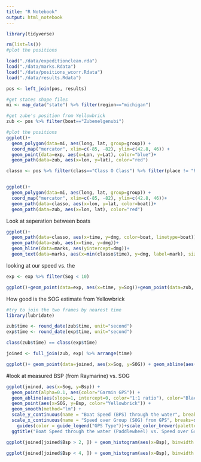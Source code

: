```yaml
---
title: "R Notebook"
output: html_notebook
---
```



```r
library(tidyverse)

rm(list=ls())
#plot the positions

load("./data/expeditionclean.rda")
load("./data/marks.Rdata")
load("./data/positions_wcorr.Rdata")
load("./data/results.Rdata")

pos <- left_join(pos, results)


```



```r

#get states shape files
mi <- map_data("state") %>% filter(region=="michigan")

#get zube's position from Yellowbrick
zub <- pos %>% filter(boat=="Zubenelgenubi")

#plot the positions
ggplot()+
  geom_polygon(data=mi, aes(long, lat, group=group)) + 
  coord_map("mercator", xlim=c(-85, -82), ylim=c(42.8, 46)) + 
  geom_point(data=exp, aes(x=Lon, y=Lat), color="blue")+
  geom_path(data=zub, aes(x=lon, y=lat), color="red")


```

```r
classo <- pos %>% filter(class=="Class O Class") %>% filter(place != "RET")


ggplot()+
  geom_polygon(data=mi, aes(long, lat, group=group)) + 
  coord_map("mercator", xlim=c(-85, -82), ylim=c(42.8, 46))+
  geom_path(data=classo, aes(x=lon, y=lat, color=boat))+
  geom_path(data=zub, aes(x=lon, lat), color="red")

```

Look at seperation between boats
```r
ggplot()+
  geom_path(data=classo, aes(x=time, y=dmg, color=boat, linetype=boat)) + 
  geom_path(data=zub, aes(x=time, y=dmg))+
  geom_hline(data=marks, aes(yintercept=dmg))+
  geom_text(data=marks, aes(x=min(classo$time), y=dmg, label=mark), size = 2, nudge_y = 2)
```

looking at our speed vs. the 
```r

exp <- exp %>% filter(Sog < 10)

ggplot()+geom_point(data=exp, aes(x=time, y=Sog))+geom_point(data=zub, aes(x=time, y=SOG), color="red")


```

How good is the SOG estimate from Yellowbrick

```r

#try to join the two frames by nearest time
library(lubridate)

zub$time <- round_date(zub$time, unit="second")
exp$time <- round_date(exp$time, unit="second")

class(zub$time) == class(exp$time)

joined <- full_join(zub, exp) %>% arrange(time)

ggplot()+ geom_point(data=joined, aes(x=Sog, y=SOG)) + geom_abline(aes(slope=1, intercept=0)) + ggtitle("SOG from Yellowbrick vs. GPS Sog") + scale_x_continuous(name="GPS SOG") + scale_y_continuous(name="Yellowbrick SOG")

```

#look at measured BSP (from Raymarine) vs. SOG
```r
ggplot(joined, aes(x=Sog, y=Bsp)) + 
  geom_point(alpha=0.1, aes(color="Garmin GPS")) + 
  geom_abline(aes(slope=1, intercept=0, color="1:1 ratio"), color="Black", linetype=2)+
  geom_point(aes(x=SOG, y=Bsp, color="Yellowbrick")) + 
  geom_smooth(method="lm") + 
  scale_y_continuous(name = "Boat Speed (BPS) through the water", breaks=seq(0,8, by=1)) +
  scale_x_continuous(name = "Speed over Group (SOG) from GPS", breaks=seq(0,8, by=1))+
    guides(color = guide_legend("GPS Type"))+scale_color_brewer(palette = "Dark2")+
  ggtitle("Boat Speed through the water (Paddlewheel) vs. Speed over Group (GPS)")
```

```r

ggplot(joined[joined$Bsp > 2, ]) + geom_histogram(aes(x=Bsp), binwidth = 0.05) + scale_x_continuous(breaks = seq(0, 10, by=0.2))

ggplot(joined[joined$Bsp < 4, ]) + geom_histogram(aes(x=Bsp), binwidth = 0.05)
```




